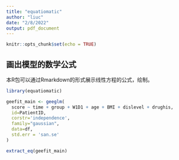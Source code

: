 ```yaml
---
title: "equatiomatic"
author: "liuc"
date: "2/8/2022"
output: pdf_document
---
```


```r
knitr::opts_chunk$set(echo = TRUE)
```

## 画出模型的数学公式
本R包可以通过Rmarkdown的形式展示线性方程的公式，绘制。

```r
library(equatiomatic)
```

```r
geefit_main <- geeglm(
  score ~ time + group + W1D1 + age + BMI + dislevel + drughis,
  id=PatientID,
  corstr='independence',
  family="gaussian",
  data=df,
  std.err = 'san.se'
)

extract_eq(geefit_main)
```

